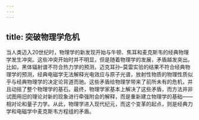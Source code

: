 ```yaml
---
---
---
```

title: 突破物理学危机
---




当人类迈入20世纪时，物理学的新发现开始与牛顿、焦耳和麦克斯韦的经典物理学发生冲突。这些冲突开始时并不明显，但是随着物理学的发展，矛盾越发突出。比如，黑体辐射谱不符合热力学的预测，迈克耳孙–莫雷实验的结果不符合经典物理学的预测，经典电磁学无法解释光电效应与原子光谱，放射性物质的物理性质似乎与经典物理学的决定论背道而驰。这些矛盾给物理学带来了前所未有的危机，并且动摇了整个物理学的基石。最终，物理学家基本上解决了这些矛盾，而方法并非试图用旧的理论对新的现象进行牵强附会的解释，而是重新建立物理学的基础——相对论和量子力学。从此，物理学进入现代纪元，而这个变革的起点，则是经典力学和电磁学中麦克斯韦方程组的矛盾。